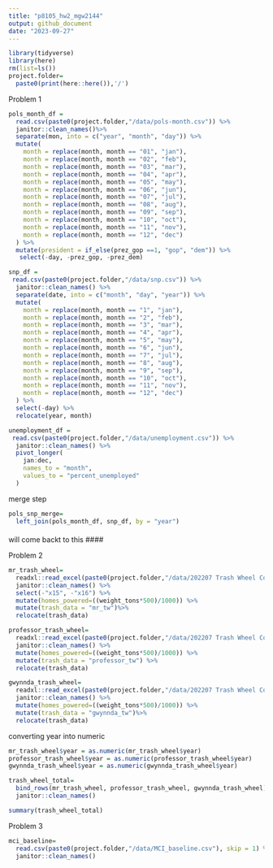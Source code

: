```yaml
---
title: "p8105_hw2_mgw2144"
output: github_document
date: "2023-09-27"
---
```


```r
library(tidyverse)
library(here)
rm(list=ls())
project.folder=
  paste0(print(here::here()),'/')
```

Problem 1

```r
pols_month_df =
  read.csv(paste0(project.folder,"/data/pols-month.csv")) %>% 
  janitor::clean_names()%>% 
  separate(mon, into = c("year", "month", "day")) %>% 
  mutate(
    month = replace(month, month == "01", "jan"),
    month = replace(month, month == "02", "feb"),
    month = replace(month, month == "03", "mar"),
    month = replace(month, month == "04", "apr"),
    month = replace(month, month == "05", "may"),
    month = replace(month, month == "06", "jun"),
    month = replace(month, month == "07", "jul"),
    month = replace(month, month == "08", "aug"),
    month = replace(month, month == "09", "sep"),
    month = replace(month, month == "10", "oct"),
    month = replace(month, month == "11", "nov"),
    month = replace(month, month == "12", "dec")
  ) %>% 
  mutate(president = if_else(prez_gop ==1, "gop", "dem")) %>% 
   select(-day, -prez_gop, -prez_dem)
```

```r
snp_df = 
 read.csv(paste0(project.folder,"/data/snp.csv")) %>% 
  janitor::clean_names() %>% 
  separate(date, into = c("month", "day", "year")) %>% 
  mutate(
    month = replace(month, month == "1", "jan"),
    month = replace(month, month == "2", "feb"),
    month = replace(month, month == "3", "mar"),
    month = replace(month, month == "4", "apr"),
    month = replace(month, month == "5", "may"),
    month = replace(month, month == "6", "jun"),
    month = replace(month, month == "7", "jul"),
    month = replace(month, month == "8", "aug"),
    month = replace(month, month == "9", "sep"),
    month = replace(month, month == "10", "oct"),
    month = replace(month, month == "11", "nov"),
    month = replace(month, month == "12", "dec")
  ) %>% 
  select(-day) %>% 
  relocate(year, month)
```
```r
unemployment_df = 
 read.csv(paste0(project.folder,"/data/unemployment.csv")) %>% 
  janitor::clean_names() %>% 
  pivot_longer(
    jan:dec,
    names_to = "month",
    values_to = "percent_unemployed"
  )
```

merge step 

```r
pols_snp_merge=
  left_join(pols_month_df, snp_df, by = "year")
```

#### 
will come backt to this
####

Problem 2 
```r
mr_trash_wheel=
  readxl::read_excel(paste0(project.folder,"/data/202207 Trash Wheel Collection Data.xlsx")) %>%
  janitor::clean_names() %>% 
  select(-"x15", -"x16") %>% 
  mutate(homes_powered=((weight_tons*500)/1000)) %>% 
  mutate(trash_data = "mr_tw")%>% 
  relocate(trash_data)
```

```r
professor_trash_wheel=
  readxl::read_excel(paste0(project.folder,"/data/202207 Trash Wheel Collection Data.xlsx"), sheet=2) %>% 
  janitor::clean_names() %>% 
  mutate(homes_powered=((weight_tons*500)/1000)) %>% 
  mutate(trash_data = "professor_tw") %>% 
  relocate(trash_data)
```

```r
gwynnda_trash_wheel=
  readxl::read_excel(paste0(project.folder,"/data/202207 Trash Wheel Collection Data.xlsx"), sheet=4) %>% 
  janitor::clean_names() %>% 
  mutate(homes_powered=((weight_tons*500)/1000)) %>% 
  mutate(trash_data = "gwynnda_tw")%>% 
  relocate(trash_data)
```

converting year into numeric

```r
mr_trash_wheel$year = as.numeric(mr_trash_wheel$year)
professor_trash_wheel$year = as.numeric(professor_trash_wheel$year)
gwynnda_trash_wheel$year = as.numeric(gwynnda_trash_wheel$year)
```

```r
trash_wheel_total=
  bind_rows(mr_trash_wheel, professor_trash_wheel, gwynnda_trash_wheel) %>% 
  janitor::clean_names()
```
```r
summary(trash_wheel_total)
```


Problem 3

```r
mci_baseline=
  read.csv(paste0(project.folder,"/data/MCI_baseline.csv"), skip = 1) %>% 
  janitor::clean_names()
```

